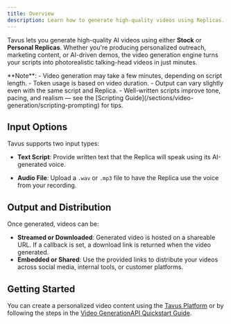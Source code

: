 ```yaml
---
title: Overview
description: Learn how to generate high-quality videos using Replicas.
---
```


Tavus lets you generate high-quality AI videos using either **Stock** or **Personal Replicas**. Whether you're producing personalized outreach, marketing content, or AI-driven demos, the video generation engine turns your scripts into photorealistic talking-head videos in just minutes.

<Note>
**Note**:
- Video generation may take a few minutes, depending on script length.  
- Token usage is based on video duration.  
- Output can vary slightly even with the same script and Replica.  
- Well-written scripts improve tone, pacing, and realism — see the [Scripting Guide](/sections/video-generation/scripting-prompting) for tips.
</Note>

## Input Options
Tavus supports two input types:

- **Text Script**: Provide written text that the Replica will speak using its AI-generated voice.

- **Audio File**: Upload a `.wav` or `.mp3` file to have the Replica use the voice from your recording.

## Output and Distribution

Once generated, videos can be:

* **Streamed or Downloaded**: Generated video is hosted on a shareable URL. If a callback is set, a download link is returned when the video generated.
* **Embedded or Shared**: Use the provided links to distribute your videos across social media, internal tools, or customer platforms.

## Getting Started
You can create a personalized video content using the [Tavus Platform](https://platform.tavus.io/) or by following the steps in the [Video GenerationAPI Quickstart Guide](/sections/video/quickstart).

